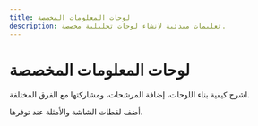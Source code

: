 ```yaml
---
title: لوحات المعلومات المخصصة
description: تعليمات مبدئية لإنشاء لوحات تحليلية مخصصة.
---
```


# لوحات المعلومات المخصصة

اشرح كيفية بناء اللوحات، إضافة المرشحات، ومشاركتها مع الفرق المختلفة.

أضف لقطات الشاشة والأمثلة عند توفرها.
